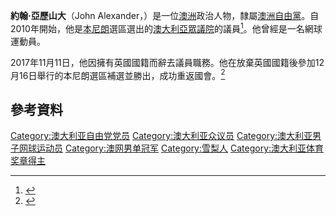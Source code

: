 '''約翰·亞歷山大'''（John Alexander，{{bd|1951年|7月4日|||catIdx=A}}）是一位[[澳洲|澳洲]]政治人物，隸屬[[澳洲自由黨|澳洲自由黨]]。自2010年開始，他是[[本尼朗_(澳大利亞國會選區)|本尼朗]]選區選出的[[澳大利亞眾議院|澳大利亞眾議院]]的議員<ref>{{Cite web |url=http://results.aec.gov.au/15508/website/HouseDivisionFirstPrefs-15508-105.htm |title=存档副本 |accessdate=2016-03-06 |archive-date=2016-03-04 |archive-url=https://web.archive.org/web/20160304023638/http://results.aec.gov.au/15508/Website/HouseDivisionFirstPrefs-15508-105.htm |dead-url=no }}</ref>。他曾經是一名網球運動員。

2017年11月11日，他因擁有英國國籍而辭去議員職務。他在放棄英國國籍後參加12月16日舉行的本尼朗選區補選並勝出，成功重返國會。<ref>{{Cite news |url=http://www.bbc.com/news/world-australia-42375153 |title=Australia citizenship row: Government wins key by-election |work=BBC News |date=2017-12-16 |accessdate=2017-12-16 |archive-date=2017-12-16 |archive-url=https://web.archive.org/web/20171216115449/http://www.bbc.com/news/world-australia-42375153 |dead-url=no }}</ref>

==參考資料==
{{Reflist}}
{{normdaten}}
{{DEFAULTSORT:Alexander, John}}
[[Category:澳大利亚自由党党员|Category:澳大利亚自由党党员]]
[[Category:澳大利亚众议员|Category:澳大利亚众议员]]
[[Category:澳大利亚男子网球运动员|Category:澳大利亚男子网球运动员]]
[[Category:澳网男单冠军|Category:澳网男单冠军]]
[[Category:雪梨人|Category:雪梨人]]
[[Category:澳大利亚体育奖章得主|Category:澳大利亚体育奖章得主]]
{{australia-bio-stub}}
